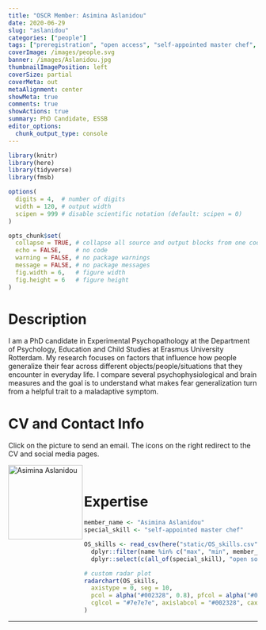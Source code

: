 ```yaml
---
title: "OSCR Member: Asimina Aslanidou"
date: 2020-06-29
slug: "aslanidou"
categories: ["people"]
tags: ["preregistration", "open access", "self-appointed master chef", "school-essb"] # top 3 categories + unique + school
coverImage: /images/people.svg
banner: /images/Aslanidou.jpg
thumbnailImagePosition: left
coverSize: partial
coverMeta: out
metaAlignment: center
showMeta: true
comments: true
showActions: true
summary: PhD Candidate, ESSB
editor_options: 
  chunk_output_type: console
---
```


```r

library(knitr)
library(here)
library(tidyverse)
library(fmsb)

options(
  digits = 4,  # number of digits
  width = 120, # output width
  scipen = 999 # disable scientific notation (default: scipen = 0)
)

opts_chunk$set(
  collapse = TRUE, # collapse all source and output blocks from one code chunk into a single block
  echo = FALSE,    # no code
  warning = FALSE, # no package warnings
  message = FALSE, # no package messages
  fig.width = 6,   # figure width
  fig.height = 6   # figure height
)

```

# Description

I am a PhD candidate in Experimental Psychopathology at the Department of Psychology, Education and Child Studies at Erasmus University Rotterdam. My research focuses on factors that influence how people generalize their fear across different objects/people/situations that they encounter in everyday life. I compare several psychophysiological and brain measures and the goal is to understand what makes fear generalization turn from a helpful trait to a maladaptive symptom.

# CV and Contact Info

Click on the picture to send an email. The icons on the right redirect to the CV and social media pages.

<!-- EMAIL -->
<p>
  <a href="mailto:aslanidou@essb.eur.nl">
  <img border="0" alt="Asimina Aslanidou" src="/images/Aslanidou.jpg" width="150" height="150" align="left">
  </a>
</p>

<!-- CV -->
<p align="center">
  <a href="https://www.linkedin.com/in/asimina-aslanidou-a13174150" class="fa fa-file fa-2x" style="color:#00B969;">
  </a>
</p>

<!-- RESEARCHGATE -->
<p align="center">
  <a href="https://www.researchgate.net/profile/Asimina_Aslanidou" class="ai ai-researchgate fa-2x" style="color:#000000;">
  </a>
</p>

<BR>

# Expertise

```r

member_name <- "Asimina Aslanidou"
special_skill <- "self-appointed master chef"

OS_skills <- read_csv(here("static/OS_skills.csv")) %>%
  dplyr::filter(name %in% c("max", "min", member_name)) %>%
  dplyr::select(c(all_of(special_skill), "open source software", "open access", "reproducible analysis", "data management", "data sharing", "preregistration"))

# custom radar plot
radarchart(OS_skills,
  axistype = 0, seg = 10,
  pcol = alpha("#002328", 0.8), pfcol = alpha("#00B969", 0.6), plwd = 4, centerzero = TRUE, # polygon
  cglcol = "#7e7e7e", axislabcol = "#002328", caxislabels = seq(0, 10, 2), cglwd = 0.8 # grid
)

```

***


